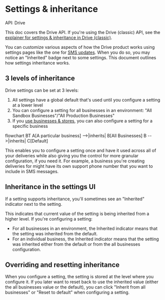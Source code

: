 # Settings & inheritance

API: Drive

This doc covers the Drive API. If you're using the Drive (classic) API, see the [explainer for settings & inheritance in Drive (classic)](/en-US/docs/drive_classic/explain/settings_inheritance).

You can customize various aspects of how the Drive product works using settings pages like the one for [SMS updates](/en-US/docs/drive/how_to/configure_sms). When you do so, you may notice an "Inherited" badge next to some settings. This document outlines how settings inheritance works.

## 3 levels of inheritance[​](#3-levels-of-inheritance "Direct link to heading")

Drive settings can be set at 3 levels:

1. All settings have a global default that's used until you configure a setting at a lower level
2. You can configure a setting for all businesses in an environment: "All Sandbox Businesses"/"All Production Businesses"
3. If you [use businesses & stores](/en-US/docs/drive/how_to/use_businesses_and_stores_api), you can also configure a setting for a specific business

flowchart BT
A[A particular business] -->|inherits| B[All Businesses]
B -->|inherits| C[Default]

This enables you to configure a setting once and have it used across all of your deliveries while also giving you the control for more granular configuration, if you need it. For example, a business you're creating deliveries for might have its own support phone number that you want to include in SMS messages.

## Inheritance in the settings UI[​](#inheritance-in-the-settings-ui "Direct link to heading")

If a setting supports inheritance, you'll sometimes see an "Inherited" indicator next to the setting.



This indicates that current value of the setting is being inherited from a higher level. If you're configuring a setting:

* For all businesses in an environment, the Inherited indicator means that the setting was inherited from the default.
* For an individual business, the Inherited indicator means that the setting was inherited either from the default or from the all businesses configuration.

## Overriding and resetting inheritance[​](#overriding-and-resetting-inheritance "Direct link to heading")

When you configure a setting, the setting is stored at the level where you configure it. If you later want to reset back to use the inherited value (either the all businesses value or the default), you can click "Inherit from all businesses" or "Reset to default" when configuring a setting.

